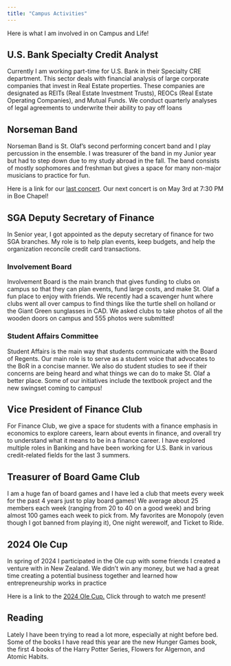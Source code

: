 ```yaml
---
title: "Campus Activities"
---
```


Here is what I am involved in on Campus and Life!

## U.S. Bank Specialty Credit Analyst

Currently I am working part-time for U.S. Bank in their Specialty CRE department. This sector deals with financial analysis of large corporate companies that invest in Real Estate properties. These companies are designated as REITs (Real Estate Investment Trusts), REOCs (Real Estate Operating Companies), and Mutual Funds. We conduct quarterly analyses of legal agreements to underwrite their ability to pay off loans

## Norseman Band

Norseman Band is St. Olaf's second performing concert band and I play percussion in the ensemble. I was treasurer of the band in my Junior year but had to step down due to my study abroad in the fall. The band consists of mostly sophomores and freshman but gives a space for many non-major musicians to practice for fun. 

Here is a link for our [last concert](https://www.stolaf.edu/multimedia/play/?e=5016). Our next concert is on May 3rd at 7:30 PM in Boe Chapel!

## SGA Deputy Secretary of Finance

In Senior year, I got appointed as the deputy secretary of finance for two SGA branches. My role is to help plan events, keep budgets, and help the organization reconcile credit card transactions. 

### Involvement Board

Involvement Board is the main branch that gives funding to clubs on campus so that they can plan events, fund large costs, and make St. Olaf a fun place to enjoy with friends. We recently had a scavenger hunt where clubs went all over campus to find things like the turtle shell on holland or the Giant Green sunglasses in CAD. We asked clubs to take photos of all the wooden doors on campus and 555 photos were submitted!

### Student Affairs Committee

Student Affairs is the main way that students communicate with the Board of Regents. Our main role is to serve as a student voice that advocates to the BoR in a concise manner. We also do student studies to see if their concerns are being heard and what things we can do to make St. Olaf a better place. Some of our initiatives include the textbook project and the new swingset coming to campus!

## Vice President of Finance Club

For Finance Club, we give a space for students with a finance emphasis in economics to explore careers, learn about events in finance, and overall try to understand what it means to be in a finance career. I have explored multiple roles in Banking and have been working for U.S. Bank in various credit-related fields for the last 3 summers. 

## Treasurer of Board Game Club

I am a huge fan of board games and I have led a club that meets every week for the past 4 years just to play board games! We average about 25 members each week (ranging from 20 to 40 on a good week) and bring almost 100 games each week to pick from. My favorites are Monopoly (even though I got banned from playing it), One night werewolf, and Ticket to Ride. 

## 2024 Ole Cup

In spring of 2024 I participated in the Ole cup with some friends I created a venture with in New Zealand. We didn't win any money, but we had a great time creating a potential business together and learned how entrepreneurship works in practice

Here is a link to the [2024 Ole Cup.](https://www.stolaf.edu/multimedia/play/?e=4703) Click through to watch me present!

## Reading

Lately I have been trying to read a lot more, especially at night before bed. Some of the books I have read this year are the new Hunger Games book, the first 4 books of the Harry Potter Series, Flowers for Algernon, and Atomic Habits. 


